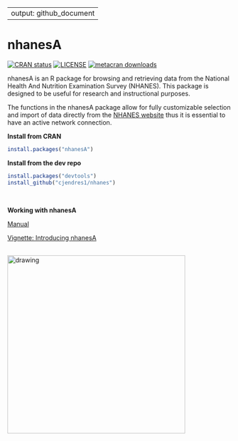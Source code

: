 
---
output: github_document
---

<!-- README.md is generated from README.Rmd. Please edit that file -->

# nhanesA

<!-- badges: start -->
[![CRAN status](https://www.r-pkg.org/badges/version/nhanesA)](https://cran.r-project.org/package=nhanesA)
[![LICENSE](https://img.shields.io/cran/l/nhanesA)](https://www.gnu.org/licenses/gpl-3.0.en.html)
[![metacran downloads](https://cranlogs.r-pkg.org/badges/nhanesA)](https://cran.r-project.org/package=nhanesA)
<!-- badges: end -->


nhanesA is an R package for browsing and retrieving data from the National Health And Nutrition Examination Survey (NHANES).
This package is designed to be useful for research and instructional purposes.

The functions in the nhanesA package allow for fully customizable selection and import of data directly from the [NHANES website](https://www.cdc.gov/nchs/nhanes/) thus it is essential to have an active network connection. 

**Install from CRAN** 

```r
install.packages("nhanesA")
```

**Install from the dev repo**

```r
install.packages("devtools")
install_github("cjendres1/nhanes")
```

<br/> 

**Working with nhanesA**

[Manual](https://cran.r-project.org/package=nhanesA/nhanesA.pdf)

[Vignette: Introducing nhanesA](https://cran.r-project.org/package=nhanesA/vignettes/Introducing_nhanesA.html)

<br />
<img src="man/figures/nhanesAsticker.png" alt="drawing" width="400"/>

